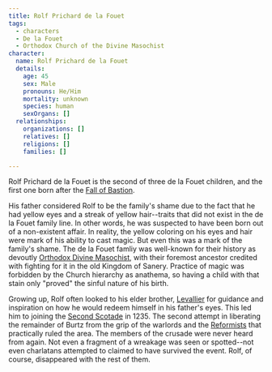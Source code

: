```yaml
---
title: Rolf Prichard de la Fouet
tags:
  - characters
  - De la Fouet
  - Orthodox Church of the Divine Masochist
character:
  name: Rolf Prichard de la Fouet
  details:
    age: 45
    sex: Male
    pronouns: He/Him
    mortality: unknown
    species: human
    sexOrgans: []
  relationships:
    organizations: []
    relatives: []
    religions: []
    families: []

---
```


Rolf Prichard de la Fouet is the second of three de la Fouet children, and the
first one born after the [Fall of Bastion](/world/events/fall-of-bastion/).

His father considered Rolf to be the family's shame due to the fact that he had
yellow eyes and a streak of yellow hair--traits that did not exist in the de la
Fouet family line. In other words, he was suspected to have been born out of a
non-existent affair. In reality, the yellow coloring on his eyes and hair were
mark of his ability to cast magic. But even this was a mark of the family's
shame. The de la Fouet famliy was well-known for their history as devoutly
[Orthodox Divine Masochist](/world/religions/divine-masochism/orthodox/),
with their foremost ancestor credited with fighting for it in the old Kingdom of
Sanery. Practice of magic was forbidden by the Church hierarchy as anathema, so
having a child with that stain only "proved" the sinful nature of his birth.

Growing up, Rolf often looked to his elder brother,
[Levallier](/world/characters/levallier-de-la-fouet/) for guidance and inspiration on how he
would redeem himself in his father's eyes. This led him to joining the
[Second Scotade](/world/events/the-second-scotade/) in 1235. The second attempt
in liberating the remainder of Burtz from the grip of the warlords and the
[Reformists](/world/religions/divine-masochism/reformist/) that practically
ruled the area. The members of the crusade were never heard from again. Not even
a fragment of a wreakage was seen or spotted--not even charlatans attempted to
claimed to have survived the event. Rolf, of course, disappeared with the rest
of them.
